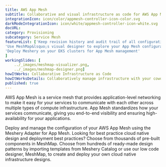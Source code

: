 ---title: AWS App Mesh  subtitle: Collaborative and visual infrastructure as code for AWS App MeshintegrationIcon: icon/color/appmesh-controller-icon-color.svgdarkModeIntegrationIcon: icon/white/appmesh-controller-icon-white.svgdocURL: category: Provisioningsubcategory: Service MeshfeatureList: ['Keep revision history and audit trail of all configuration changes','Use MeshMap&lsquo;s visual designer to explore your App Mesh configuration','Deploy Meshery on your EKS clusters for App Mesh management']workingSlides: [    ../_images/meshmap-visualizer.png,    ../_images/meshmap-designer.png]howItWorks: Collaborative Infrastructure as CodehowItWorksDetails: Collaboratively manage infrastructure with your coworkers synchronously sharing the same designs.published: true---<p>    AWS App Mesh is a service mesh that provides application-level networking to make it easy for your services to communicate with each other across multiple types of compute infrastructure. App Mesh standardizes how your services communicate, giving you end-to-end visibility and ensuring high-availability for your applications.</p><p>    Deploy and manage the configuration of your AWS App Mesh using the Meshery Adapter for App Mesh. Looking for best practice cloud native design and deployment best practices? Choose from thousands of pre-built components in MeshMap. Choose from hundreds of ready-made design patterns by importing templates from Meshery Catalog or use our low code designer, MeshMap, to create and deploy your own cloud native infrastructure designs.</p>